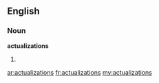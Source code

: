 ==English==

===Noun===
'''actualizations'''

# {{plural of|[[actualization]]}}

[[ar:actualizations]]
[[fr:actualizations]]
[[my:actualizations]]